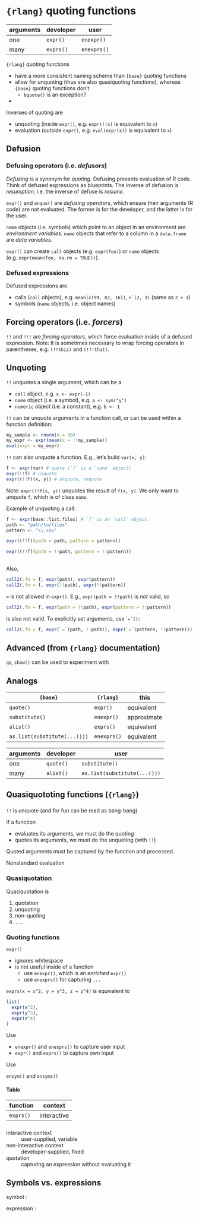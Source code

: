 
# `{rlang}` quoting functions

arguments | developer   | user
----------|-------------|------------
one       | `expr()`    | `enexpr()`
many      | `exprs()`   | `enexprs()`

`{rlang}` quoting functions

* have a more consistent naming scheme than `{base}` quoting functions
* allow for unquoting (thus are also quasiquoting functions), whereas `{base}` quoting functions don't
    * `bquote()` is an exception?
* 

Inverses of quoting are

* unquoting (inside `expr()`, e.g. `expr(!!x)` is equivalent to `x`)
* evaluation (outside `expr()`, e.g. `eval(expr(x))` is equivalent to `x`)

## Defusion

### Defusing operators (i.e. _defusors_)

_Defusing_ is a synonym for _quoting_. <!-- specific to `{rlang}`? --> Defusing prevents evaluation of R code. Think of defused expressions as blueprints. <!-- see `?ensym` --> The inverse of defusion is _resumption_, i.e. the inverse of defuse is _resume_.

`expr()` and `enquo()` are _defusing operators_, which ensure their arguments (R code) are not evaluated. The former is for the developer, and the latter is for the user.

`name` objects (i.e. symbols) which point to an object in an environment are _environment variables_. `name` objects that refer to a column in a `data.frame` are _data variables_.

`expr()` can create `call` objects (e.g. `expr(foo)`) or `name` objects (e.g. `expr(mean(foo, na.rm = TRUE))`).

### Defused expressions

Defused expressions are

* calls (`call` objects), e.g. `mean(c(99, 82, 16))`, ``+`(2, 3)`` (same as `2 + 3`)
* symbols (`name` objects, i.e. object names)

## Forcing operators (i.e. _forcers_)

`!!` and `!!!` are _forcing operators_, which force evaluation inside of a defused expression. Note: It is sometimes necessary to wrap forcing operators in parentheses, e.g. `(!!this)` and `(!!!that)`.

## Unquoting

`!!` unquotes a single argument, which can be a

* `call` object, e.g. `x <- expr(-1)` <!-- `class(x)` returns `"call"` -->
* `name` object (i.e. a symbol), e.g. `a <- sym("y")` <!-- `class(a)` returns `"name"` -->
* `numeric` object (i.e. a constant), e.g. `b <- 1`

`!!` can be unquote arguments in a function call, or can be used within a function definition:

```r

my_sample <- rnorm(n = 30)
my_expr <- expr(mean(x = !!my_sample))
eval(expr = my_expr)

```

<!--

Why not

    my_sample <- rnorm(n = 30)
    mean(x = my_sample)

When would this be useful?

-->

`!!` can also unquote a function. E.g., let's build `var(x, y)`:

```r

f <- expr(var) # quote (`f` is a `name` object)
expr(!!f) # unquote
expr((!!f)(x, y)) # unquote, requote

```

Note: `expr(!!f(x, y))` unquotes the result of `f(x, y)`. We only want to unquote `f`, which is of class `name`.

Example of unquoting a call:

```r

f <- expr(base::list.files) # `f` is an `call` object.
path <- "path/to/files"
pattern <- "\\.csv"

expr((!!f)(path = path, pattern = pattern))

expr((!!f)(path = !!path, pattern = !!pattern))
    
```

Also,
```r

call2(.fn = f, expr(path), expr(pattern))
call2(.fn = f, expr(!!path), expr(!!pattern))

```

`=` is not allowed in `expr()`. E.g., `expr(path = !!path)` is *not* valid, so

```r
call2(.fn = f, expr(path = !!path), expr(pattern = !!pattern))
```    

is also not valid. To explicitly set arguments, use ```=`()``:

```r
call2(.fn = f, expr(`=`(path, !!path)), expr(`=`(pattern, !!pattern)))
```
<!-- See 19.4.4 "Unquoting in special forms" of Advanced R -->

## Advanced (from `{rlang}` documentation)

`qq_show()` can be used to experiment with <!-- via ?`!!` -->

## Analogs

`{base}`                     | `{rlang}`   | this        |
-----------------------------|-------------|-------------|
`quote()`                    | `expr()`    | equivalent  |
`substitute()`               | `enexpr()`  | approximate |
`alist()`                    | `exprs()`   | equivalent  |
`as.list(substitute(...()))` | `enexprs()` | equivalent  |

<!-- Source: Table 19.1, https://adv-r.hadley.nz/quasiquotation.html -->

arguments | developer     | user
----------|---------------|-----------------------------
one       | `quote()`     | `substitute()`
many      | `alist() `    | `as.list(substitute(...()))`

## Quasiquototing functions (`{rlang}`)

###

`!!` is unquote (and for fun can be read as bang-bang)

If a function 

* evaluates its arguments, we must do the quoting
* quotes its arguments, we must do the unquoting (with `!!`)

Quoted arguments must be captured by the function and processed. <!-- What are R's normal evaluation rules? -->

<!-- Hadley uses "quoted function" to refer to a function that quotes at least one of its inputs -->

<!-- Example

name <- "Hadley"
time <- "morning"

paste("Good", name, time)

cement(Good, !!name, !!time)

-->

Nonstandard evaluation

### Quasiquotation

Quasiquotation is

1. quotation <!-- Both {rlang} and {base} provide quoting functions -->
2. unquoting
3. non-quoting
4. `...`

### Quoting functions

<!-- standard versions vs. enriched versions -->

`expr()` 

* ignores whitespace <!-- but `expr(a + b)` returns `a + b`, and `expr(a / b)` returns `a/b`? -->
* is not useful inside of a function 
    * use `enexpr()`, which is an _enriched_ `expr()`
    * use `enexprs()` for capturing `...`

`exprs(x = x^2, y = y^3, z = z^4)` is equivalent to

```r

list(
  expr(x^2),
  expr(y^3),
  expr(z^4)
)

```

Use 

* `enexpr()` and `enexprs()` to capture user input
* `expr()` and `exprs()` to capture own input

Use

`ensym()` and `ensyms()` <!-- analagous to `enexpr()` and `enexprs()` -->

<!--  -->

<!-- promise object? -->

#### Table

function  | context
----------|------------
`exprs()` | interactive

###

interactive context
  : user-supplied, variable
  
non-interactive context
  : developer-supplied, fixed

quotation
  : capturing an expression without evaluating it

## Symbols vs. expressions

symbol
  :

expression
  :
